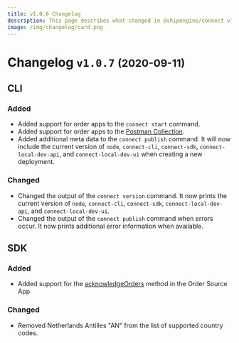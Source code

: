 ```yaml
---
title: v1.0.6 Changelog
description: This page describes what changed in @shipengine/connect v1.0.6
image: /img/changelog/card.png
---
```


Changelog `v1.0.7` <small>(2020-09-11)</small>
=========================================================

CLI
---------------------------------------

### Added

- Added support for order apps to the `connect start` command.
- Added support for order apps to the [Postman Collection](https://documenter.getpostman.com/view/12340335/T1LPBRJk#04daa3a2-1b26-4616-9c1d-8ef5cbde3e36).
- Added additional meta data to the `connect publish` command. It will now include the current version of `node`, `connect-cli`, `connect-sdk`, `connect-local-dev-api`, and `connect-local-dev-ui` when creating a new deployment.

### Changed

- Changed the output of the `connect version` command. It now prints the current version of `node`, `connect-cli`, `connect-sdk`, `connect-local-dev-api`, and `connect-local-dev-ui`.
- Changed the output of the `connect publish` command when errors occur. It now prints additional error information when available.

SDK
---------------------------------------

### Added
- Added support for the [acknowledgeOrders](../docs/reference/methods/acknowledge-orders.mdx) method in the Order Source App

### Changed
- Removed Netherlands Antilles "AN" from the list of supported country codes.

